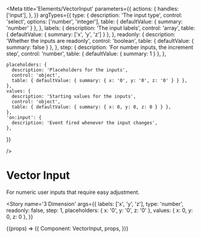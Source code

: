 
<Meta
  title='Elements/VectorInput'
  parameters={{
    actions: {
      handles: ['input'],
    },
  }}
argTypes={{
    type: {
      description: 'The input type',
      control: 'select',
      options: ['number', 'integer'],
      table: { defaultValue: { summary: 'number' } },
    },
    labels: {
      description: 'The input labels',
      control: 'array',
      table: { defaultValue: { summary: ['x', 'y', 'z'] } },
    },
    readonly: {
      description: 'Whether the inputs are readonly',
      control: 'boolean',
      table: { defaultValue: { summary: false } },
    },
    step: {
      description: 'For number inputs, the increment step',
      control: 'number',
      table: { defaultValue: { summary: 1 } },
    },

    placeholders: {
      description: 'Placeholders for the inputs',
      control: 'object',
      table: { defaultValue: { summary: { x: '0', y: '0', z: '0' } } },
    },
    values: {
      description: 'Starting values for the inputs',
      control: 'object',
      table: { defaultValue: { summary: { x: 0, y: 0, z: 0 } } },
    },
    'on:input': {
      description: 'Event fired whenever the input changes',
    },

}}

/>

# Vector Input

For numeric user inputs that require easy adjustment.

<Story
  name='3 Dimension'
  args={{
    labels: ['x', 'y', 'z'],
    type: 'number',
    readonly: false,
    step: 1,
    placeholders: { x: '0', y: '0', z: '0' },
    values: { x: 0, y: 0, z: 0 },
  }}
>
  {(props) => ({
    Component: VectorInput,
    props,
  })}
</Story>
